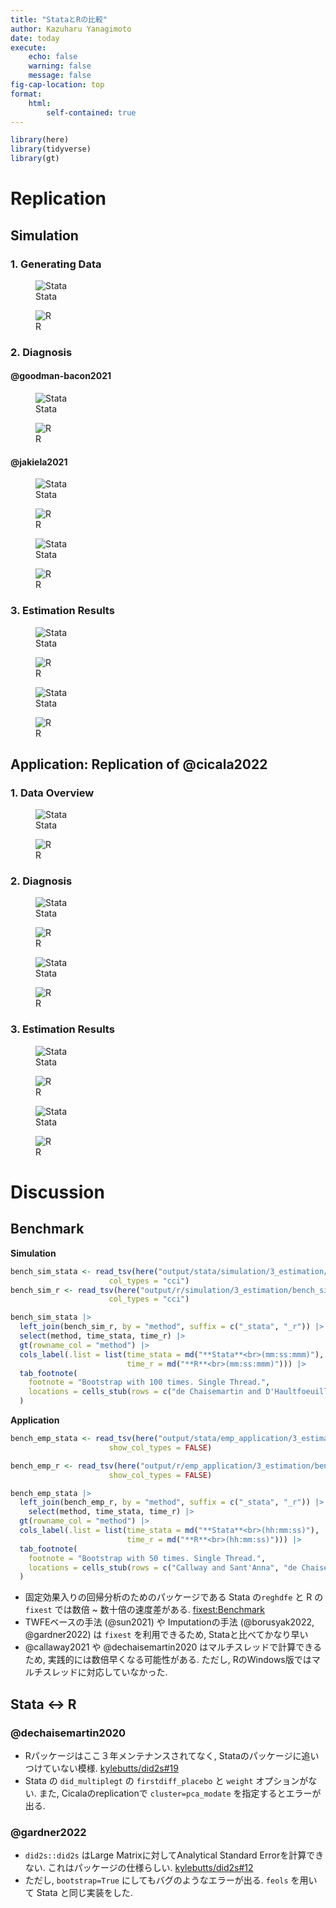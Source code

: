 ```yaml
---
title: "StataとRの比較"
author: Kazuharu Yanagimoto
date: today
execute:
    echo: false
    warning: false
    message: false
fig-cap-location: top
format:
    html:
        self-contained: true
---
```


```r
library(here)
library(tidyverse)
library(gt)
```

# Replication

## Simulation

### 1. Generating Data

::: {layout-ncol="2"}
![Stata](/output/stata/simulation/1_gen_data/baker22_sim6.png)

![R](/output/r/simulation/1_gen_data/baker22_sim6.png)
:::

### 2. Diagnosis

#### @goodman-bacon2021

::: {layout-ncol="2"}
![Stata](/output/stata/simulation/2_diagnosis/bacon_decomp.png)

![R](/output/r/simulation/2_diagnosis/bacon_decomp.png)
:::

#### @jakiela2021

::: {layout-ncol="2"}
![Stata](/output/stata/simulation/2_diagnosis/jakiela_weight.png)

![R](/output/r/simulation/2_diagnosis/jakiela_weight.png)
:::

::: {layout-ncol="2"}
![Stata](/output/stata/simulation/2_diagnosis/jakiela_resid.png)

![R](/output/r/simulation/2_diagnosis/jakiela_resid.png)
:::

### 3. Estimation Results

::: {layout-ncol="2"}
![Stata](/output/stata/simulation/3_estimation/alt_est1.png)

![R](/output/r/simulation/3_estimation/alt_est1.png)
:::

::: {layout-ncol="2"}
![Stata](/output/stata/simulation/3_estimation/alt_est2.png)

![R](/output/r/simulation/3_estimation/alt_est2.png)
:::

## Application: Replication of @cicala2022

### 1. Data Overview

::: {layout-ncol="2"}
![Stata](/output/stata/emp_application/1_overview/dispatch_timing.png)

![R](/output/r/emp_application/1_overview/treate_timing.png)
:::

### 2. Diagnosis

::: {layout-ncol="2"}
![Stata](/output/stata/emp_application/2_dignosis/jdiag_1.png)

![R](/output/r/emp_application/2_diagnosis/jakiela_weight.png)
:::

::: {layout-ncol="2"}
![Stata](/output/stata/emp_application/2_dignosis/jdiag_2.png)

![R](/output/r/emp_application/2_diagnosis/jakiela_resid.png)
:::

### 3. Estimation Results

::: {layout-ncol="2"}
![Stata](/output/stata/emp_application/3_estimation/alt_est1_slides.png)

![R](/output/r/emp_application/3_estimation/alt_est1.png)
:::

::: {layout-ncol="2"}
![Stata](/output/stata/emp_application/3_estimation/alt_est2_slides.png)

![R](/output/r/emp_application/3_estimation/alt_est2.png)
:::

# Discussion

## Benchmark

**Simulation**

```r
bench_sim_stata <- read_tsv(here("output/stata/simulation/3_estimation/bench_sim.tsv"),
                      col_types = "cci")
bench_sim_r <- read_tsv(here("output/r/simulation/3_estimation/bench_sim.tsv"),
                      col_types = "cci")

bench_sim_stata |>
  left_join(bench_sim_r, by = "method", suffix = c("_stata", "_r")) |>
  select(method, time_stata, time_r) |>
  gt(rowname_col = "method") |>
  cols_label(.list = list(time_stata = md("**Stata**<br>(mm:ss:mmm)"),
                          time_r = md("**R**<br>(mm:ss:mmm)"))) |>
  tab_footnote(
    footnote = "Bootstrap with 100 times. Single Thread.",
    locations = cells_stub(rows = c("de Chaisemartin and D'Haultfoeuille"))
  )
```

**Application**

```r
bench_emp_stata <- read_tsv(here("output/stata/emp_application/3_estimation/bench_emp.tsv"),
                      show_col_types = FALSE)

bench_emp_r <- read_tsv(here("output/r/emp_application/3_estimation/bench_emp.tsv"),
                      show_col_types = FALSE)

bench_emp_stata |>
  left_join(bench_emp_r, by = "method", suffix = c("_stata", "_r")) |>
    select(method, time_stata, time_r) |>
  gt(rowname_col = "method") |>
  cols_label(.list = list(time_stata = md("**Stata**<br>(hh:mm:ss)"),
                          time_r = md("**R**<br>(hh:mm:ss)"))) |>
  tab_footnote(
    footnote = "Bootstrap with 50 times. Single Thread.",
    locations = cells_stub(rows = c("Callway and Sant'Anna", "de Chaisemartin and D'Haultfoeuille"))
  )
```

-   固定効果入りの回帰分析のためのパッケージである Stata の`reghdfe` と R の `fixest` では数倍 \~ 数十倍の速度差がある. [fixest:Benchmark](https://lrberge.github.io/fixest/)
-   TWFEベースの手法 (@sun2021) や Imputationの手法 (@borusyak2022, @gardner2022) は `fixest` を利用できるため, Stataと比べてかなり早い
-   @callaway2021 や @dechaisemartin2020 はマルチスレッドで計算できるため, 実践的には数倍早くなる可能性がある. ただし, RのWindows版ではマルチスレッドに対応していなかった.

## Stata ↔ R


### @dechaisemartin2020

-   Rパッケージはここ３年メンテナンスされてなく, Stataのパッケージに追いつけていない模様. [kylebutts/did2s#19](https://github.com/kylebutts/did2s/issues/19)
-   Stata の `did_multiplegt` の `firstdiff_placebo` と `weight` オプションがない. また, Cicalaのreplicationで `cluster=pca_modate` を指定するとエラーが出る.

### @gardner2022

-   `did2s::did2s` はLarge Matrixに対してAnalytical Standard Errorを計算できない. これはパッケージの仕様らしい. [kylebutts/did2s#12](https://github.com/kylebutts/did2s/issues/12)
-   ただし, `bootstrap=True` にしてもバグのようなエラーが出る. `feols` を用いて Stata と同じ実装をした.
